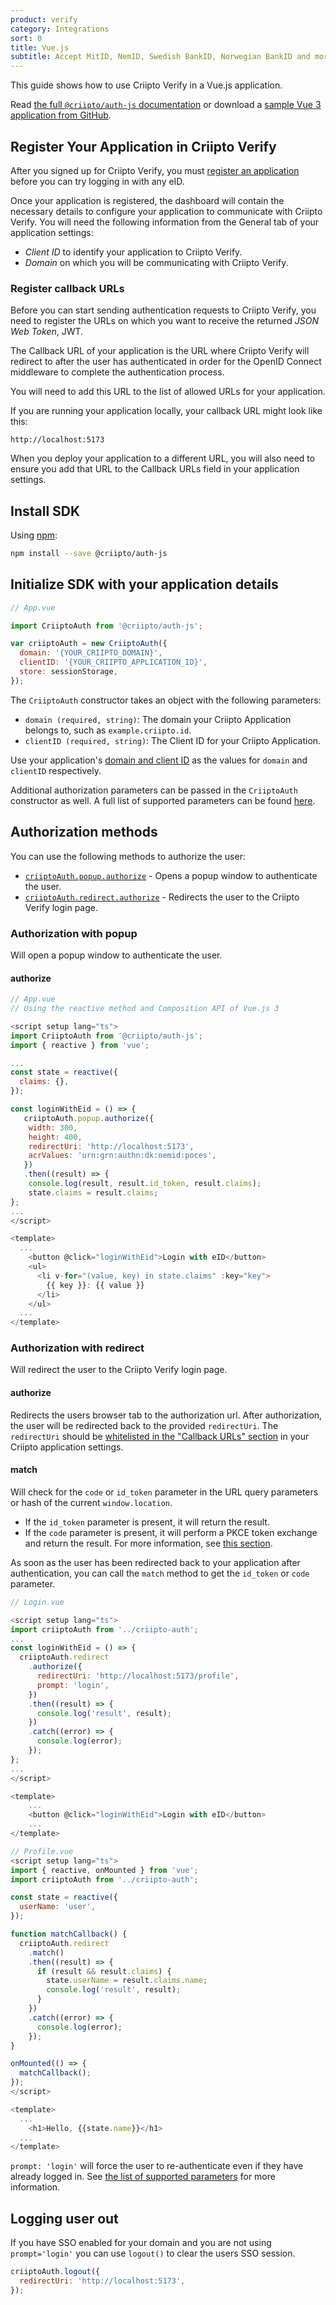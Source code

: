 ```yaml
---
product: verify
category: Integrations
sort: 0
title: Vue.js
subtitle: Accept MitID, NemID, Swedish BankID, Norwegian BankID and more eID logins in your Vue.js application with @criipto/auth-js.
---
```



This guide shows how to use Criipto Verify in a Vue.js application.

Read [the full `@criipto/auth-js` documentation](https://github.com/criipto/criipto-auth.js) or download a [sample Vue 3 application from GitHub](https://github.com/criipto/samples/tree/master/Verify/vue-3).

## Register Your Application in Criipto Verify

After you signed up for Criipto Verify, you must [register an application](https://dashboard.criipto.com/applications/add) before you can try logging in with any eID.

Once your application is registered, the dashboard will contain the necessary details to configure your application to communicate with Criipto Verify.
You will need the following information from the General tab of your application settings:

- _Client ID_ to identify your application to Criipto Verify.
- _Domain_ on which you will be communicating with Criipto Verify.

### Register callback URLs

Before you can start sending authentication requests to Criipto Verify, you need to register the URLs on which you want to receive the returned _JSON Web Token_, JWT.

The Callback URL of your application is the URL where Criipto Verify will redirect to after the user has authenticated in order for the OpenID Connect middleware to complete the authentication process.

You will need to add this URL to the list of allowed URLs for your application.

If you are running your application locally, your callback URL might look like this:

```
http://localhost:5173
```

When you deploy your application to a different URL, you will also need to ensure you add that URL to the Callback URLs field in your application settings.

## Install SDK

Using [npm](https://npmjs.org/):

```sh
npm install --save @criipto/auth-js
```

## Initialize SDK with your application details

```javascript
// App.vue

import CriiptoAuth from '@criipto/auth-js';

var criiptoAuth = new CriiptoAuth({
  domain: '{YOUR_CRIIPTO_DOMAIN}',
  clientID: '{YOUR_CRIIPTO_APPLICATION_ID}',
  store: sessionStorage,
});
```

The `CriiptoAuth` constructor takes an object with the following parameters:

- `domain (required, string)`: The domain your Criipto Application belongs to, such as `example.criipto.id`.
- `clientID (required, string)`: The Client ID for your Criipto Application.

Use your application's [domain and client ID](#register-your-application-in-criipto-verify) as the values for `domain` and `clientID` respectively.

Additional authorization parameters can be passed in the `CriiptoAuth` constructor as well. A full list of supported parameters can be found [here](/verify/getting-started/oidc-intro/#example-authentication-url).

## Authorization methods

You can use the following methods to authorize the user:

- [`criiptoAuth.popup.authorize`](#authorization-with-popup) - Opens a popup window to authenticate the user.
- [`criiptoAuth.redirect.authorize`](#authorization-with-redirect) - Redirects the user to the Criipto Verify login page.

### Authorization with popup

Will open a popup window to authenticate the user.

#### authorize

```javascript
// App.vue
// Using the reactive method and Composition API of Vue.js 3

<script setup lang="ts">
import CriiptoAuth from '@criipto/auth-js';
import { reactive } from 'vue';

...
const state = reactive({
  claims: {},
});

const loginWithEid = () => {
   criiptoAuth.popup.authorize({
    width: 300,
    height: 400,
    redirectUri: 'http://localhost:5173',
    acrValues: 'urn:grn:authn:dk:nemid:poces',
   })
   .then((result) => {
    console.log(result, result.id_token, result.claims);
    state.claims = result.claims;
};
...
</script>

<template>
  ...
    <button @click="loginWithEid">Login with eID</button>
    <ul>
      <li v-for="(value, key) in state.claims" :key="key">
        {{ key }}: {{ value }}
      </li>
    </ul>
  ...
</template>
```

### Authorization with redirect

Will redirect the user to the Criipto Verify login page.

#### authorize

Redirects the users browser tab to the authorization url. After authorization, the user will be redirected back to the provided `redirectUri`.
The `redirectUri` should be [whitelisted in the "Callback URLs" section](#register-callback-URLs) in your Criipto application settings.

#### match

Will check for the `code` or `id_token` parameter in the URL query parameters or hash of the current `window.location`.

- If the `id_token` parameter is present, it will return the result.
- If the `code` parameter is present, it will perform a PKCE token exchange and return the result. For more information, see [this section](/verify/getting-started/oidc-intro/#exchange-the-code-for-a-token).

As soon as the user has been redirected back to your application after authentication, you can call the `match` method to get the `id_token` or `code` parameter.

```javascript
// Login.vue

<script setup lang="ts">
import criiptoAuth from '../criipto-auth';
...
const loginWithEid = () => {
  criiptoAuth.redirect
    .authorize({
      redirectUri: 'http://localhost:5173/profile',
      prompt: 'login',
    })
    .then((result) => {
      console.log('result', result);
    })
    .catch((error) => {
      console.log(error);
    });
};
...
</script>

<template>
    ...
    <button @click="loginWithEid">Login with eID</button>
    ...
</template>

// Profile.vue
<script setup lang="ts">
import { reactive, onMounted } from 'vue';
import criiptoAuth from '../criipto-auth';

const state = reactive({
  userName: 'user',
});

function matchCallback() {
  criiptoAuth.redirect
    .match()
    .then((result) => {
      if (result && result.claims) {
        state.userName = result.claims.name;
        console.log('result', result);
      }
    })
    .catch((error) => {
      console.log(error);
    });
}

onMounted(() => {
  matchCallback();
});
</script>

<template>
  ...
    <h1>Hello, {{state.name}}</h1>
  ...
</template>
```

`prompt: 'login'` will force the user to re-authenticate even if they have already logged in. See [the list of supported parameters](/verify/getting-started/oidc-intro/#example-authentication-url) for more information.

## Logging user out

If you have SSO enabled for your domain and you are not using `prompt='login'` you can use `logout()` to clear the users SSO session.

```javascript
criiptoAuth.logout({
  redirectUri: 'http://localhost:5173',
});
```
